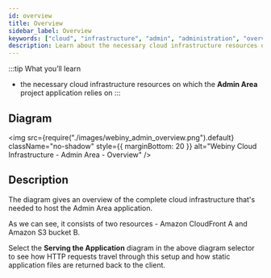 ```yaml
---
id: overview
title: Overview
sidebar_label: Overview
keywords: ["cloud", "infrastructure", "admin", "administration", "overview"]
description: Learn about the necessary cloud infrastructure resources on which the Admin Area project application relies on.
---
```



:::tip What you’ll learn
- the necessary cloud infrastructure resources on which the **Admin Area** project application relies on
:::

## Diagram

<!-- vale off -->

<img
  src={require("./images/webiny_admin_overview.png").default}
  className="no-shadow"
  style={{ marginBottom: 20 }}
  alt="Webiny Cloud Infrastructure - Admin Area - Overview"
/>

<!-- vale on -->

## Description

The diagram gives an overview of the complete cloud infrastructure that's needed to host the Admin Area application.

As we can see, it consists of two resources - Amazon CloudFront <diagram-letter>A</diagram-letter> and Amazon S3 bucket <diagram-letter>B</diagram-letter>.

Select the **Serving the Application** diagram in the above diagram selector to see how HTTP requests travel through this setup and how static application files are returned back to the client.
